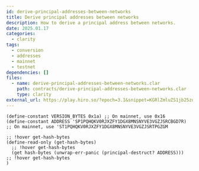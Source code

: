 ```yaml
---
id: derive-principal-addresses-between-networks
title: Derive principal addresses between networks
description: How to derive a principal address between networks.
date: 2025.01.17
categories:
  - clarity
tags:
  - conversion
  - addresses
  - mainnet
  - testnet
dependencies: []
files:
  - name: derive-principal-addresses-between-networks.clar
    path: contracts/derive-principal-addresses-between-networks.clar
    type: clarity
external_url: https://play.hiro.so/?epoch=3.1&snippet=KGRlZmluZS1jb25zdGFudCBWRVJTSU9OX0JZVEVTIDB4MWEpIDs7IE9uIG1haW5uZXQsIHVzZSAweDE2CihkZWZpbmUtY29uc3RhbnQgQUREUkVTUyAnU1AxUFFIUUtWMFJKWFpGWTFER1g4TU5TTllWRTNWR1pKU1JDQkdEN1IpIDs7IE9uIG1haW5uZXQsIHVzZSAnU1QxUFFIUUtWMFJKWFpGWTFER1g4TU5TTllWRTNWR1pKU1JUUEdaR00KCihkZWZpbmUtcmVhZC1vbmx5IChnZXQtaGFzaC1ieXRlcykKICAoZ2V0IGhhc2gtYnl0ZXMgKHVud3JhcC1lcnItcGFuaWMgKHByaW5jaXBhbC1kZXN0cnVjdD8gQUREUkVTUykpKQop
---
```


```clarity
(define-constant VERSION_BYTES 0x1a) ;; On mainnet, use 0x16
(define-constant ADDRESS 'SP1PQHQKV0RJXZFY1DGX8MNSNYVE3VGZJSRCBGD7R) ;; On mainnet, use 'ST1PQHQKV0RJXZFY1DGX8MNSNYVE3VGZJSRTPGZGM

;; !hover get-hash-bytes
(define-read-only (get-hash-bytes)
  ;; !hover get-hash-bytes
  (get hash-bytes (unwrap-err-panic (principal-destruct? ADDRESS)))
;; !hover get-hash-bytes
)
```